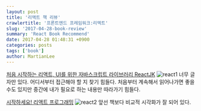```yaml
---
layout: post
title: '리액트 책 리뷰'
crawlertitle: '프론트엔드 프레임워크:리엑트'
slug: '2017-04-28-book-review'
summary: 'React Book Recommend'
date: 2017-04-28 01:48:31 +0900
categories: posts
tags: ['book']
author: MartianLee
---
```


[처음 시작하는 리액트, UI를 위한 자바스크립트 라이브러리 ReactJK][react11]
![react1]("../images/images/react1.jpg")
너무 글자만 있다. 어디서부터 접근해야 할 지 찾기 힘들다.
처음부터 계속해서 읽어나가면 좋을 수도 있지만 중간에 내가 필요로 하는 내용만 따라가기 힘들다.

[시작하세요! 리액트 프로그래밍][react22]
![react2]("../images/images/react2.jpg")
앞선 책보다 비교적 시각화가 잘 되어 있다.

[react11]: http://www.yes24.com/24/goods/30684524?scode=032&OzSrank=1
[react22]: http://www.yes24.com/24/goods/32732555?scode=032&OzSrank=1
